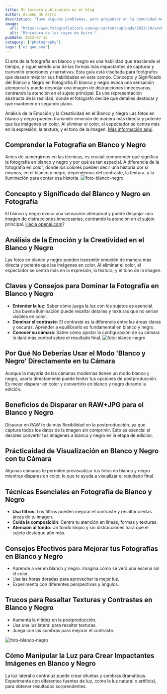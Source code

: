 ```yaml
---
title: Mi tercera publicación en el blog
author: Alumno de Astro
description: "Tuve algunos problemas, pero preguntar en la comunidad me ayudó mucho."
image:
  url: "https://www.fotografia2cero.com/wp-content/uploads/2023/10/vesk46kcm9g-1024x684.jpg"
  alt: "Miniatura de los rayos de Astro."
pubDate: 2022-07-15
category: ["photography"]
tags: ['el que sea']
---
```

El arte de la fotografía en blanco y negro es una habilidad que trasciende el tiempo, y sigue siendo una de las formas más impactantes de capturar y transmitir emociones y narrativas. Esta guía está diseñada para fotógrafos que desean mejorar sus habilidades en este campo.
Concepto y Significado del Blanco y Negro en Fotografía
El blanco y negro evoca una sensación atemporal y puede despojar una imagen de distracciones innecesarias, centrando la atención en el sujeto principal. Es una representación abstracta de la realidad, donde el fotógrafo decide qué detalles destacar y qué mantener en segundo plano.

Análisis de la Emoción y la Creatividad en el Blanco y Negro
Las fotos en blanco y negro pueden transmitir emoción de manera más directa y potente que las imágenes en color. Al eliminar el color, el espectador se centra más en la expresión, la textura, y el tono de la imagen. <a href="https://openai.com" rel="nofollow" target="_blank">Más información aquí</a>.
## Comprender la Fotografía en Blanco y Negro

Antes de sumergirnos en las técnicas, es crucial comprender qué significa la fotografía en blanco y negro y por qué es tan especial. A diferencia de la fotografía en color, donde los colores pueden decir una historia por sí mismos, en el blanco y negro, dependemos del contraste, la textura, y la iluminación para contar esa historia.
![foto-blanco-negro](https://davidmasbaga.com/wp-content/uploads/2020/09/SENDA_IMMACLE_-00301.jpg)

## Concepto y Significado del Blanco y Negro en Fotografía

El blanco y negro evoca una sensación atemporal y puede despojar una imagen de distracciones innecesarias, centrando la atención en el sujeto principal. <a href="https://openai.com" rel="nofollow" target="_blank">Hacia openai.com</a>?


## Análisis de la Emoción y la Creatividad en el Blanco y Negro

Las fotos en blanco y negro pueden transmitir emoción de manera más directa y potente que las imágenes en color. Al eliminar el color, el espectador se centra más en la expresión, la textura, y el tono de la imagen.

## Claves y Consejos para Dominar la Fotografía en Blanco y Negro

- **Entender la luz**: Saber cómo juega la luz con los sujetos es esencial. Una buena iluminación puede resaltar detalles y texturas que no serían visibles en color.
- **Dominar el contraste**: El contraste es la diferencia entre las áreas claras y oscuras. Aprender a equilibrarlo es fundamental en blanco y negro.
- **Conocer su cámara**: Saber cómo ajustar la configuración de su cámara le dará más control sobre el resultado final.
![foto-blanco-negro](https://www.fotografia2cero.com/wp-content/uploads/2023/10/vesk46kcm9g-1024x684.jpg)

## Por Qué No Deberías Usar el Modo 'Blanco y Negro' Directamente en tu Cámara

Aunque la mayoría de las cámaras modernas tienen un modo blanco y negro, usarlo directamente puede limitar tus opciones de postproducción. Es mejor disparar en color y convertirlo en blanco y negro durante la edición.

## Beneficios de Disparar en RAW+JPG para el Blanco y Negro

Disparar en RAW te da más flexibilidad en la postproducción, ya que captura todos los datos de la imagen sin comprimir. Esto es esencial si decides convertir tus imágenes a blanco y negro en la etapa de edición.

## Prácticaidad de Visualización en Blanco y Negro con tu Cámara

Algunas cámaras te permiten previsualizar tus fotos en blanco y negro mientras disparas en color, lo que te ayuda a visualizar el resultado final. 



## Técnicas Esenciales en Fotografía de Blanco y Negro

- **Usa filtros**: Los filtros pueden mejorar el contraste y resaltar ciertas áreas de tu imagen.
- **Cuida la composición**: Centra tu atención en líneas, formas y texturas.
- **Atención al fondo**: Un fondo limpio y sin distracciones hará que el sujeto destaque aún más.

## Consejos Efectivos para Mejorar tus Fotografías en Blanco y Negro

- Aprende a ver en blanco y negro. Imagina cómo se verá una escena sin el color.
- Usa las horas doradas para aprovechar la mejor luz.
- Experimenta con diferentes perspectivas y ángulos.

## Trucos para Resaltar Texturas y Contrastes en Blanco y Negro

- Aumenta la nitidez en la postproducción.
- Usa una luz lateral para resaltar texturas.
- Juega con las sombras para mejorar el contraste.

![foto-blanco-negro](https://www.fotografia2cero.com/wp-content/uploads/2023/10/g9qwopis0ny-1024x683.jpg)
## Cómo Manipular la Luz para Crear Impactantes Imágenes en Blanco y Negro

La luz lateral o contraluz puede crear siluetas y sombras dramáticas. Experimenta con diferentes fuentes de luz, como la luz natural o artificial, para obtener resultados sorprendentes.
